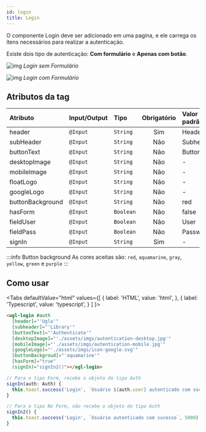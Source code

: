 ```yaml
---
id: login
title: Login
---
```



O componente Login deve ser adicionado em uma pagina, e ele carrega os ítens necessários para realizar a autenticação.

Existe dois tipo de autenticação: **Com formulário** e **Apenas com botão**.

![img](../../static/components/login-1.png)
_Login sem Formulário_

![img](../../static/components/login-2.png)
_Login com Formulário_

## Atributos da tag

Atributo                | Input/Output   | Tipo        | Obrigatório    | Valor padrão
:---------------------- | :------------- | :---------- | :------------: | :------------- 
header                  | `@Input`       | `String`    | Sim            | Header
subHeader               | `@Input`       | `String`    | Não            | Subheader
buttonText              | `@Input`       | `String`    | Não            | Button
desktopImage            | `@Input`       | `String`    | Não            | -
mobileImage             | `@Input`       | `String`    | Não            | -
floatLogo               | `@Input`       | `String`    | Não            | - 
googleLogo              | `@Input`       | `String`    | Não            | -
buttonBackground        | `@Input`       | `String`    | Não            | red
hasForm                 | `@Input`       | `Boolean`   | Não            | false
fieldUser               | `@Input`       | `Boolean`   | Não            | User
fieldPass               | `@Input`       | `Boolean`   | Não            | Password
signIn                  | `@Input`       | `String`    | Sim            | -

:::info Button background
As cores aceitas são: `red`, `aquamarine`, `gray`, `yellow`, `green` e `purple`
:::

## Como usar

<Tabs
  defaultValue="html"
  values={[
    { label: 'HTML', value: 'html', },
    { label: 'Typescript', value: 'typescript', }
  ]
}>
<TabItem value="html">

```html
<ugl-login #auth
  [header]="'Ugla'"
  [subheader]="'Library'"
  [buttonText]="'Authenticate'"
  [desktopImage]="'./assets/imgs/autentication-desktop.jpg'"
  [mobileImage]="'./assets/imgs/autentication-mobile.jpg'"
  [googleLogo]="'./assets/imgs/icon-google.svg'"
  [buttonBackgroud]="'aquamarine'"
  [hasForm]="true"
  (signIn)="signIn2()"></ugl-login>
```

</TabItem>

<TabItem value="typescript">

```typescript
// Para o tipo Form, recebe o objeto do tipo Auth
signIn(auth: Auth) {
  this.toast.success('Login', `Usuário ${auth.user} autenticado com sucesso`, 5000);
}

// Para o tipo No Form, não recebe o objeto do tipo Auth
signIn2() {
  this.toast.success('Login', `Usuário autenticado com sucesso`, 5000);
}
```

</TabItem>
</Tabs>
